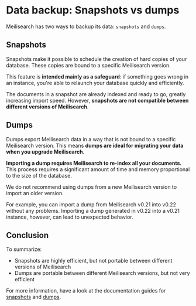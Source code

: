# Data backup: Snapshots vs dumps

Meilisearch has two ways to backup its data: `snapshots` and `dumps`.

## Snapshots

Snapshots make it possible to schedule the creation of hard copies of your database. These copies are bound to a specific Meilisearch version.

This feature is **intended mainly as a safeguard**: if something goes wrong in an instance, you're able to relaunch your database quickly and efficiently.

The documents in a snapshot are already indexed and ready to go, greatly increasing import speed. However, **snapshots are not compatible between different versions of Meilisearch**.

## Dumps

Dumps export Meilisearch data in a way that is not bound to a specific Meilisearch version. This means **dumps are ideal for migrating your data when you upgrade Meilisearch.**

**Importing a dump requires Meilisearch to re-index all your documents.** This process requires a significant amount of time and memory proportional to the size of the database.

<Capsule intent="note">
We do not recommend using dumps from a new Meilisearch version to import an older version.

For example, you can import a dump from Meilisearch v0.21 into v0.22 without any problems. Importing a dump generated in v0.22 into a v0.21 instance, however, can lead to unexpected behavior.
</Capsule>

## Conclusion

To summarize:

- Snapshots are highly efficient, but not portable between different versions of Meilisearch
- Dumps are portable between different Meilisearch versions, but not very efficient

For more information, have a look at the documentation guides for [snapshots](/learn/advanced/snapshots) and [dumps](/learn/advanced/dumps).
